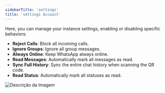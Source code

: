 ```yaml
---
sidebarTitle: 'settings'
title: 'settings Account'
---
```


Here, you can manage your instance settings, enabling or disabling specific behaviors:

- **Reject Calls**: Block all incoming calls.
- **Ignore Groups**: Ignore all group messages.
- **Always Online**: Keep WhatsApp always online.
- **Read Messages**: Automatically mark all messages as read.
- **Sync Full History**: Sync the entire chat history when scanning the QR code.
- **Read Status**: Automatically mark all statuses as read.

<img src="/images/instance/settings.png" alt="Descrição da Imagem"  />